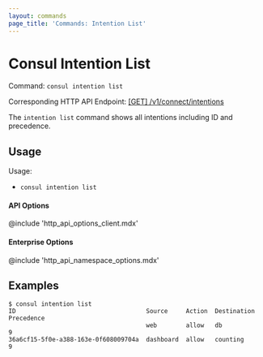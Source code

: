 ```yaml
---
layout: commands
page_title: 'Commands: Intention List'
---
```


# Consul Intention List

Command: `consul intention list`

Corresponding HTTP API Endpoint: [\[GET\] /v1/connect/intentions](https://www.consul.io/api-docs/connect/intentions#list-intentions)

The `intention list` command shows all intentions including ID and precedence.

## Usage

Usage:

- `consul intention list`

#### API Options

@include 'http_api_options_client.mdx'

#### Enterprise Options

@include 'http_api_namespace_options.mdx'

## Examples

```shell-session
$ consul intention list
ID                                    Source     Action  Destination  Precedence
                                      web        allow   db           9
36a6cf15-5f0e-a388-163e-0f608009704a  dashboard  allow   counting     9
```
